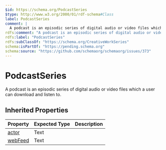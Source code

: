 ```yaml
---
$id: https://schema.org/PodcastSeries
$type: http://www.w3.org/2000/01/rdf-schema#Class
label: PodcastSeries
comment: |
  A podcast is an episodic series of digital audio or video files which a user can download and listen to.
rdfs:comment: "A podcast is an episodic series of digital audio or video files which a user can download and listen to."
rdfs:label: "PodcastSeries"
rdfs:subClassOf: "https://schema.org/CreativeWorkSeries"
schema:isPartOf: "https://pending.schema.org"
schema:source: "https://github.com/schemaorg/schemaorg/issues/373"
---
```


# PodcastSeries

A podcast is an episodic series of digital audio or video files which a user can download and listen to.

## Inherited Properties

| Property | Expected Type | Description |
| --- | --- | --- |
| [actor](https://schema.org/actor) | Text |  |
| [webFeed](https://schema.org/webFeed) | Text |  |
